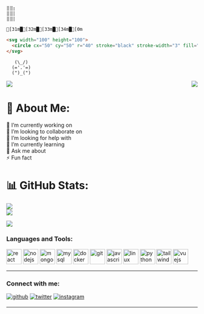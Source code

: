 ```
⣿⣿⡆
⣿⣿⡇
⣿⣿⡇
```
```ansi
[31m█[32m█[33m█[34m█[0m
```
```html
<svg width="100" height="100">
  <circle cx="50" cy="50" r="40" stroke="black" stroke-width="3" fill="red" />
</svg>
```
```
   (\_/)
  (='.'=)
  (")_(")
```

<div>

<div  width="50%">
<!-- Programmer gif -->
<img src="header.png">
<img align="right" src="https://raw.githubusercontent.com/codePerfectPlus/codeperfectplus/master/assets/img/programmer.gif">


# 💫 About Me:
🔭 I’m currently working on<br>👯 I’m looking to collaborate on<br>🤝 I’m looking for help with<br>🌱 I’m currently learning<br>💬 Ask me about<br>⚡ Fun fact

<!--  -->
</div>
<div width="50%" margin-top="50px">
<!-- Github Stats -->

# 📊 GitHub Stats:
![](https://github-readme-stats.vercel.app/api?username=Tibex88&theme=gotham&hide_border=true&include_all_commits=true&count_private=true)<br/>
![](https://github-readme-streak-stats.herokuapp.com/?user=Tibex88&theme=gotham&hide_border=true)<br/>
<!--  -->

<!-- Top Languages -->
![](https://github-readme-stats.vercel.app/api/top-langs/?username=Tibex88&theme=gotham&hide_border=true&include_all_commits=true&count_private=true&layout=compact)
<!--  -->
</div>

<div align="right">

</div>

<div>

<h3 align="left">Languages and Tools:</h3>
<div>
<p align="left">
<!-- languages -->
<a href="https://reactjs.org/" target="_blank" rel="noreferrer"><img src="https://raw.githubusercontent.com/devicons/devicon/master/icons/react/react-original-wordmark.svg" alt="react" width="40" height="40"/></a>
<a href="https://nodejs.org" target="_blank" rel="noreferrer"><img src="https://raw.githubusercontent.com/devicons/devicon/master/icons/nodejs/nodejs-original-wordmark.svg" alt="nodejs" width="40" height="40"/></a>
 <a href="https://www.mongodb.com/" target="_blank" rel="noreferrer"><img src="https://raw.githubusercontent.com/devicons/devicon/master/icons/mongodb/mongodb-original-wordmark.svg" alt="mongodb" width="40" height="40"/></a>
  <a href="https://www.mysql.com/" target="_blank" rel="noreferrer"><img src="https://raw.githubusercontent.com/devicons/devicon/master/icons/mysql/mysql-original-wordmark.svg" alt="mysql" width="40" height="40"/></a> 
    <a href="https://www.docker.com/" target="_blank" rel="noreferrer"><img src="https://raw.githubusercontent.com/devicons/devicon/master/icons/docker/docker-original-wordmark.svg" alt="docker" width="40" height="40"/></a>
    <a href="https://git-scm.com/" target="_blank" rel="noreferrer"><img src="https://www.vectorlogo.zone/logos/git-scm/git-scm-icon.svg" alt="git" width="40" height="40"/></a> 
      <a href="https://developer.mozilla.org/en-US/docs/Web/JavaScript" target="_blank" rel="noreferrer"><img src="https://raw.githubusercontent.com/devicons/devicon/master/icons/javascript/javascript-original.svg" alt="javascript" width="40" height="40"/></a> 
      <a href="https://www.linux.org/" target="_blank" rel="noreferrer"><img src="https://raw.githubusercontent.com/devicons/devicon/master/icons/linux/linux-original.svg" alt="linux" width="40" height="40"/></a> 
          <a href="https://www.python.org" target="_blank" rel="noreferrer"><img src="https://raw.githubusercontent.com/devicons/devicon/master/icons/python/python-original.svg" alt="python" width="40" height="40"/></a> 
           <a href="https://tailwindcss.com/" target="_blank" rel="noreferrer"><img src="https://www.vectorlogo.zone/logos/tailwindcss/tailwindcss-icon.svg" alt="tailwind" width="40" height="40"/></a> 
           <a href="https://vuejs.org/" target="_blank" rel="noreferrer"><img src="https://raw.githubusercontent.com/devicons/devicon/master/icons/vuejs/vuejs-original-wordmark.svg" alt="vuejs" width="40" height="40"/></a> 

   <!--  -->
   </p>
</div>


<hr>
<h3 align="left">Connect with me:</h3>
<p align="left">
<!-- Socials -->
<a href="https://github.com/Tibex88" target="_blank"><img src=https://img.shields.io/badge/github-%2324292e.svg?&style=for-the-badge&logo=github&logoColor=white alt=github style="margin-bottom: 5px;" /></a>
 <a href="https://twitter.com/@tibesolomon" target="blank"><img src=https://img.shields.io/badge/twitter-%2300acee.svg?&style=for-the-badge&logo=twitter&logoColor=white alt=twitter style="margin-bottom: 5px;" /></a>
<a href="https://instagram.com/tibex6" target="blank">
<img src=https://img.shields.io/badge/instagram-%23000000.svg?&style=for-the-badge&logo=instagram&logoColor=white alt=instagram style="margin-bottom: 5px;" />
</a>
</p>
<hr>

<!-- # 💻 Tech Stack: -->
<!-- ![C++](https://img.shields.io/badge/c++-%2300599C.svg?style=for-the-badge&logo=c%2B%2B&logoColor=white)
![CSS3](https://img.shields.io/badge/css3-%231572B6.svg?style=for-the-badge&logo=css3&logoColor=white) 
![HTML5](https://img.shields.io/badge/html5-%23E34F26.svg?style=for-the-badge&logo=html5&logoColor=white) 
![Java](https://img.shields.io/badge/java-%23ED8B00.svg?style=for-the-badge&logo=java&logoColor=white) 
![JavaScript](https://img.shields.io/badge/javascript-%23323330.svg?style=for-the-badge&logo=javascript&logoColor=%23F7DF1E) 
![Markdown](https://img.shields.io/badge/markdown-%23000000.svg?style=for-the-badge&logo=markdown&logoColor=white) 
![PHP](https://img.shields.io/badge/php-%23777BB4.svg?style=for-the-badge&logo=php&logoColor=white) 
![Python](https://img.shields.io/badge/python-3670A0?style=for-the-badge&logo=python&logoColor=ffdd54) 
![Netlify](https://img.shields.io/badge/netlify-%23000000.svg?style=for-the-badge&logo=netlify&logoColor=#00C7B7) 
![Chart.js](https://img.shields.io/badge/chart.js-F5788D.svg?style=for-the-badge&logo=chart.js&logoColor=white) 
![Express.js](https://img.shields.io/badge/express.js-%23404d59.svg?style=for-the-badge&logo=express&logoColor=%2361DAFB) 
![NPM](https://img.shields.io/badge/NPM-%23000000.svg?style=for-the-badge&logo=npm&logoColor=white) 
![JWT](https://img.shields.io/badge/JWT-black?style=for-the-badge&logo=JSON%20web%20tokens) ![jQuery](https://img.shields.io/badge/jquery-%230769AD.svg?style=for-the-badge&logo=jquery&logoColor=white) ![NodeJS](https://img.shields.io/badge/node.js-6DA55F?style=for-the-badge&logo=node.js&logoColor=white) ![Qt](https://img.shields.io/badge/Qt-%23217346.svg?style=for-the-badge&logo=Qt&logoColor=white) ![SASS](https://img.shields.io/badge/SASS-hotpink.svg?style=for-the-badge&logo=SASS&logoColor=white) ![React](https://img.shields.io/badge/react-%2320232a.svg?style=for-the-badge&logo=react&logoColor=%2361DAFB) ![TailwindCSS](https://img.shields.io/badge/tailwindcss-%2338B2AC.svg?style=for-the-badge&logo=tailwind-css&logoColor=white) ![Vue.js](https://img.shields.io/badge/vuejs-%2335495e.svg?style=for-the-badge&logo=vuedotjs&logoColor=%234FC08D) ![MySQL](https://img.shields.io/badge/mysql-%2300f.svg?style=for-the-badge&logo=mysql&logoColor=white) ![MongoDB](https://img.shields.io/badge/MongoDB-%234ea94b.svg?style=for-the-badge&logo=mongodb&logoColor=white) ![Adobe XD](https://img.shields.io/badge/Adobe%20XD-470137?style=for-the-badge&logo=Adobe%20XD&logoColor=#FF61F6) ![Adobe Illustrator](https://img.shields.io/badge/adobeillustrator-%23FF9A00.svg?style=for-the-badge&logo=adobeillustrator&logoColor=white) ![Adobe Photoshop](https://img.shields.io/badge/adobephotoshop-%2331A8FF.svg?style=for-the-badge&logo=adobephotoshop&logoColor=white) -->

